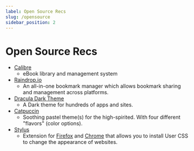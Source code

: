 ```yaml
---
label: Open Source Recs
slug: /opensource
sidebar_position: 2
---
```


# Open Source Recs

- [Calibre](https://calibre-ebook.com)
  - eBook library and management system
- [Raindrop.io](https://github.com/raindropio)
  - An all-in-one bookmark manager which allows bookmark sharing and management across platforms.
- [Dracula Dark Theme](https://draculatheme.com)
  - A Dark theme for hundreds of apps and sites.
- [Catpuccin](https://catppuccin.com)
  - Soothing pastel theme(s) for the high-spirited. With four different
    "flavors" (color options).
- [Stylus](/docs/opensource/stylus/)
  - Extension for [Firefox](https://addons.mozilla.org/firefox/addon/styl-us/)
    and
    [Chrome](https://chrome.google.com/webstore/detail/stylus/clngdbkpkpeebahjckkjfobafhncgmne)
    that allows you to install User CSS to change the appearance of websites.

